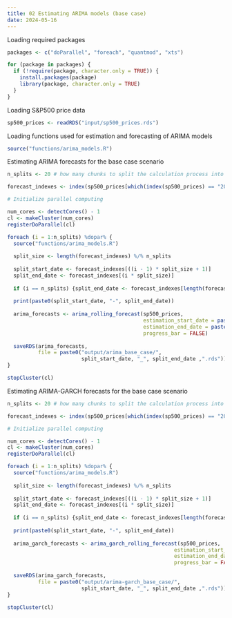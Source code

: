 ```yaml
---
title: 02 Estimating ARIMA models (base case)
date: 2024-05-16
---
```


Loading required packages

```r
packages <- c("doParallel", "foreach", "quantmod", "xts")

for (package in packages) {
  if (!require(package, character.only = TRUE)) {
    install.packages(package)
    library(package, character.only = TRUE)
  }
}
```

Loading S&P500 price data

```r
sp500_prices <- readRDS("input/sp500_prices.rds")
```

Loading functions used for estimation and forecasting of ARIMA models

```r
source("functions/arima_models.R")
```

Estimating ARIMA forecasts for the base case scenario

```r
n_splits <- 20 # how many chunks to split the calculation process into

forecast_indexes <- index(sp500_prices[which(index(sp500_prices) == "2005-12-20"):length(sp500_prices)]) # include dates for which we are making forecasts (so from 2005-12-20 to 2019-12-31)

# Initialize parallel computing

num_cores <- detectCores() - 1
cl <- makeCluster(num_cores)
registerDoParallel(cl)

foreach (i = 1:n_splits) %dopar% {
  source("functions/arima_models.R")
  
  split_size <- length(forecast_indexes) %/% n_splits
  
  split_start_date <- forecast_indexes[((i - 1) * split_size + 1)]
  split_end_date <- forecast_indexes[(i * split_size)]
  
  if (i == n_splits) {split_end_date <- forecast_indexes[length(forecast_indexes)]}
    
  print(paste0(split_start_date, "-", split_end_date))
  
  arima_forecasts <- arima_rolling_forecast(sp500_prices,
                                            estimation_start_date = paste0(split_start_date),
                                            estimation_end_date = paste0(split_end_date),
                                            progress_bar = FALSE) 
  
  saveRDS(arima_forecasts,
          file = paste0("output/arima_base_case/",
                        split_start_date, "_", split_end_date ,".rds"))
}

stopCluster(cl)
```

Estimating ARIMA-GARCH forecasts for the base case scenario

```r
n_splits <- 20 # how many chunks to split the calculation process into

forecast_indexes <- index(sp500_prices[which(index(sp500_prices) == "2005-12-20"):length(sp500_prices)]) # include dates for which we are making forecasts (so from 2005-12-20 to 2019-12-31)

# Initialize parallel computing

num_cores <- detectCores() - 1
cl <- makeCluster(num_cores)
registerDoParallel(cl)

foreach (i = 1:n_splits) %dopar% {
  source("functions/arima_models.R")
  
  split_size <- length(forecast_indexes) %/% n_splits
  
  split_start_date <- forecast_indexes[((i - 1) * split_size + 1)]
  split_end_date <- forecast_indexes[(i * split_size)]
  
  if (i == n_splits) {split_end_date <- forecast_indexes[length(forecast_indexes)]}
    
  print(paste0(split_start_date, "-", split_end_date))
  
  arima_garch_forecasts <- arima_garch_rolling_forecast(sp500_prices,
                                                      estimation_start_date = paste0(split_start_date), 
                                                      estimation_end_date = paste0(split_end_date),
                                                      progress_bar = FALSE)
  
  saveRDS(arima_garch_forecasts,
          file = paste0("output/arima-garch_base_case/",
                        split_start_date, "_", split_end_date ,".rds"))
}

stopCluster(cl)
```